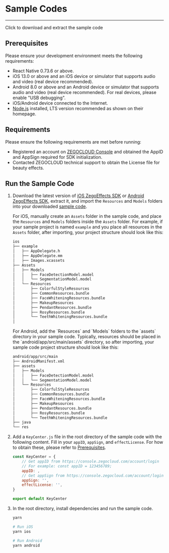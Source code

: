 # Sample Codes

---

<CardGroup cols={1}>
<Card title="Sample code" href="https://github.com/ZEGOCLOUD/zego_effects_reactnative_demo">
Click to download and extract the sample code
</Card>
</CardGroup>

## Prerequisites

Please ensure your development environment meets the following requirements:

* React Native 0.73.6 or above.
* iOS 13.0 or above and an iOS device or simulator that supports audio and video (real device recommended).
* Android 8.0 or above and an Android device or simulator that supports audio and video (real device recommended). For real devices, please enable "USB debugging".
* iOS/Android device connected to the Internet.
* [Node.js](https://nodejs.org/en/) installed, LTS version recommended as shown on their homepage.

## Requirements

Please ensure the following requirements are met before running:
* Registered an account on [ZEGOCLOUD Console](https://console.zegocloud.com/account/login) and obtained the AppID and AppSign required for SDK initialization.
* Contacted ZEGOCLOUD technical support to obtain the License file for beauty effects.

## Run the Sample Code

1. Download the latest version of [iOS ZegoEffects SDK](/ai-effects-ios-objc/downloads) or [Android ZegoEffects SDK](/ai-effects-android-java/downloads), extract it, and import the `Resources` and `Models` folders into your downloaded [sample code](https://github.com/ZEGOCLOUD/zego_effects_reactnative_demo).

    <Tabs>
    <Tab title="iOS">

    For iOS, manually create an `Assets` folder in the sample code, and place the `Resources` and `Models` folders inside the `Assets` folder. For example, if your sample project is named `example` and you place all resources in the `Assets` folder, after importing, your project structure should look like this:

    ```bash
    ios
    ├── example
    │   ├── AppDelegate.h
    │   ├── AppDelegate.mm
    │   ├── Images.xcassets
    ├── Assets
    │   ├── Models
    │   │   ├── FaceDetectionModel.model
    │   │   └── SegmentationModel.model
    │   └── Resources
    │       ├── ColorfulStyleResources
    │       ├── CommonResources.bundle
    │       ├── FaceWhiteningResources.bundle
    │       ├── MakeupResources
    │       ├── PendantResources.bundle
    │       ├── RosyResources.bundle
    │       └── TeethWhiteningResources.bundle
    │
    ```
    </Tab>
    <Tab title="Android">
    For Android, add the `Resources` and `Models` folders to the `assets` directory in your sample code. Typically, resources should be placed in the `android/app/src/main/assets` directory, so after importing, your sample code project structure should look like this:

    ```bash
    android/app/src/main
    ├── AndroidManifest.xml
    ├── assets
    │   ├── Models
    │   │   ├── FaceDetectionModel.model
    │   │   └── SegmentationModel.model
    │   └── Resources
    │       ├── ColorfulStyleResources
    │       ├── CommonResources.bundle
    │       ├── FaceWhiteningResources.bundle
    │       ├── MakeupResources
    │       ├── PendantResources.bundle
    │       ├── RosyResources.bundle
    │       └── TeethWhiteningResources.bundle
    ├── java
    └── res
    ```
    </Tab>
    </Tabs>

2. Add a `KeyCenter.js` file in the root directory of the sample code with the following content. Fill in your `appID`, `appSign`, and `effectLicense`. For how to obtain these, please refer to [Prerequisites](#prerequisites).

    ```js
    const KeyCenter = { 
        // Get appID from https://console.zegocloud.com/account/login
        // For example: const appID = 123456789;
        appID: ,
        // Get appSign from https://console.zegocloud.com/account/login, for example: "39011cbxxxxxxxxxxxxxxxxxxxxxxxxxxxxxxxxxxxxxxxxxxxxxxxxxxxxxxxxx"
        appSign: '',
        effectLicense: '',
    }

    export default KeyCenter
    ```

4. In the root directory, install dependencies and run the sample code.

    ```bash
    yarn

    # Run iOS
    yarn ios

    # Run Android
    yarn android
    ```
